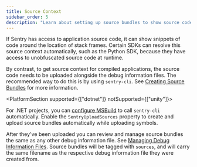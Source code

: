 ```yaml
---
title: Source Context
sidebar_order: 5
description: "Learn about setting up source bundles to show source code in stack traces on the Issue Details page."
---
```


If Sentry has access to application source code, it can show snippets of code
around the location of stack frames. Certain SDKs can resolve this source
context automatically, such as the Python SDK, because they have access to
unobfuscated source code at runtime.

By contrast, to get source context for compiled applications, the source code
needs to be uploaded alongside the debug information files.
The recommended way to do this is by using `sentry-cli`.
See [Creating Source Bundles](/product/cli/dif/#creating-source-bundles) for more information.

<PlatformSection supported={["dotnet"]} notSupported={["unity"]}>

<Note>

For .NET projects, you can [configure MSBuild](../../../configuration/msbuild/) to
call `sentry-cli` automatically.  Enable the `SentryUploadSources` property to
create and upload source bundles automatically while uploading symbols.

</Note>

</PlatformSection>

After they've been uploaded you can review and manage source bundles the same as
any other debug information file.  See [Managing Debug Information Files](../#managing-debug-information-files).
Source bundles will be tagged with `sources`, and will carry the same filename as the
respective debug information file they were created from.

